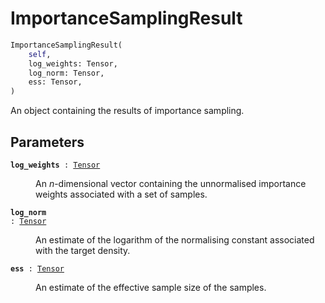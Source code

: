 # ImportanceSamplingResult { #deep_tensor.ImportanceSamplingResult }

```python
ImportanceSamplingResult(
    self,
    log_weights: Tensor,
    log_norm: Tensor,
    ess: Tensor,
)
```

An object containing the results of importance sampling.

## Parameters {.doc-section .doc-section-parameters}

<code>[**log_weights**]{.parameter-name} [:]{.parameter-annotation-sep} [[Tensor](`torch.Tensor`)]{.parameter-annotation}</code>

:   An $n$-dimensional vector containing the unnormalised  importance weights associated with a set of samples.

<code>[**log_norm**]{.parameter-name} [:]{.parameter-annotation-sep} [[Tensor](`torch.Tensor`)]{.parameter-annotation}</code>

:   An estimate of the logarithm of the normalising constant  associated with the target density.

<code>[**ess**]{.parameter-name} [:]{.parameter-annotation-sep} [[Tensor](`torch.Tensor`)]{.parameter-annotation}</code>

:   An estimate of the effective sample size of the samples.